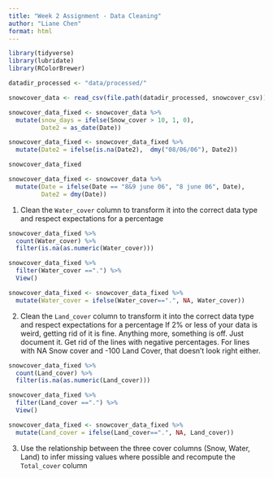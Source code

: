 ```yaml
---
title: "Week 2 Assignment - Data Cleaning"
author: "Liane Chen"
format: html
---
```

```r
library(tidyverse)
library(lubridate)
library(RColorBrewer)
```

```r
datadir_processed <- "data/processed/"

snowcover_data <- read_csv(file.path(datadir_processed, snowcover_csv))

snowcover_data_fixed <- snowcover_data %>%
  mutate(snow_days = ifelse(Snow_cover > 10, 1, 0),
         Date2 = as_date(Date))
```

```r
snowcover_data_fixed <- snowcover_data_fixed %>%
  mutate(Date2 = ifelse(is.na(Date2),  dmy("08/06/06"), Date2))

snowcover_data_fixed
```
```r
snowcover_data_fixed <- snowcover_data %>%
  mutate(Date = ifelse(Date == "8&9 june 06", "8 june 06", Date),
         Date2 = dmy(Date))
```


1.  Clean the `Water_cover` column to transform it into the correct data type and respect expectations for a percentage
```r
snowcover_data_fixed %>%
  count(Water_cover) %>%
  filter(is.na(as.numeric(Water_cover)))
```

```r
snowcover_data_fixed %>%
  filter(Water_cover ==".") %>%
  View()
```

```r
snowcover_data_fixed <- snowcover_data_fixed %>%
  mutate(Water_cover = ifelse(Water_cover==".", NA, Water_cover))
```


2.  Clean the `Land_cover` column to transform it into the correct data type and respect expectations for a percentage
If 2% or less of your data is weird, getting rid of it is fine. Anything more, something is off. Just document it. 
Get rid of the lines with negative percentages. For lines with NA Snow cover and -100 Land Cover, that doesn't look right either. 

```r
snowcover_data_fixed %>%
  count(Land_cover) %>%
  filter(is.na(as.numeric(Land_cover)))
```

```r
snowcover_data_fixed %>%
  filter(Land_cover ==".") %>%
  View()
```

```r
snowcover_data_fixed <- snowcover_data_fixed %>%
  mutate(Land_cover = ifelse(Land_cover==".", NA, Land_cover))
```


3.  Use the relationship between the three cover columns (Snow, Water, Land) to infer missing values where possible and recompute the `Total_cover` column
